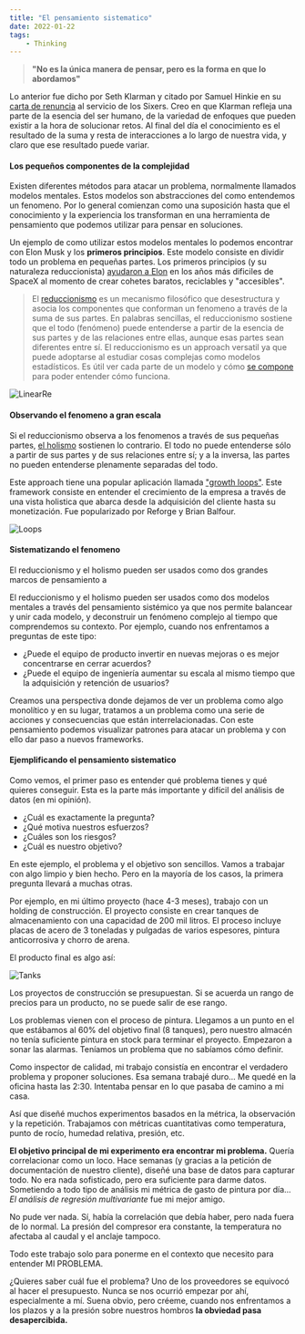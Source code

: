 ```yaml
---
title: "El pensamiento sistematico"
date: 2022-01-22
tags: 
    - Thinking
---
```


> **"No es la única manera de pensar, pero es la forma en que lo abordamos"**  

Lo anterior fue dicho por Seth Klarman y citado por Samuel Hinkie en su [carta de renuncia](https://www.espn.com/pdf/2016/0406/nba_hinkie_redact.pdf) al servicio de los Sixers. Creo en que Klarman refleja una parte de la esencia del ser humano, de la variedad de enfoques que pueden existir a la hora de solucionar retos. Al final del día el conocimiento es el resultado de la suma y resta de interacciones a lo largo de nuestra vida, y claro que ese resultado puede variar.

#### Los pequeños componentes de la complejidad

Existen diferentes métodos para atacar un problema, normalmente llamados modelos mentales. Estos modelos son abstracciones del como entendemos un fenomeno. Por lo general comienzan como una suposición hasta que el conocimiento y la experiencia los transforman en una herramienta de pensamiento que podemos utilizar para pensar en soluciones. 

Un ejemplo de como utilizar estos modelos mentales lo podemos encontrar con Elon Musk y los **primeros principios**. Este modelo consiste en dividir todo un problema en pequeñas partes. Los primeros principios (y su naturaleza reduccionista) [ayudaron a Elon](https://www.youtube.com/watch?v=NV3sBlRgzTI) en los años más dificiles de SpaceX al momento de crear cohetes baratos, reciclables y "accesibles". 

> El [reduccionismo](https://en.wikipedia.org/wiki/Reductionism) es un mecanismo filosófico que desestructura y asocia los componentes que conforman un fenomeno a través de la suma de sus partes. En palabras sencillas, el reduccionismo sostiene que el todo (fenómeno) puede entenderse a partir de la esencia de sus partes y de las relaciones entre ellas, aunque esas partes sean diferentes entre sí. El reduccionismo es un approach versatil ya que puede adoptarse al estudiar cosas complejas como modelos estadísticos. Es útil ver cada parte de un modelo y cómo [se compone](https://www.youtube.com/watch?v=nk2CQITm_eo) para poder entender cómo funciona.

![LinearRe](./linear-regression.png)

#### Observando el fenomeno a gran escala

Si el reduccionismo observa a los fenomenos a través de sus pequeñas partes, [el holismo](https://link.springer.com/chapter/10.1007/978-3-030-11636-1_5) sostienen lo contrario. El todo no puede entenderse sólo a partir de sus partes y de sus relaciones entre sí; y a la inversa, las partes no pueden entenderse plenamente separadas del todo.  

Este approach tiene una popular aplicación llamada ["growth loops"](https://www.reforge.com/blog/growth-loops). Este framework consiste en entender el crecimiento de la empresa a través de una vista holistica que abarca desde la adquisición del cliente hasta su monetización. Fue popularizado por Reforge y Brian Balfour.

![Loops](/Loops.png)

#### Sistematizando el fenomeno

El reduccionismo y el holismo pueden ser usados como dos grandes marcos de pensamiento a

El reduccionismo y el holismo pueden ser usados como dos modelos mentales a través del pensamiento sistémico ya que nos permite balancear y unir cada modelo, y deconstruir un fenómeno complejo al tiempo que comprendemos su contexto. Por ejemplo, cuando nos enfrentamos a preguntas de este tipo:

- ¿Puede el equipo de producto invertir en nuevas mejoras o es mejor concentrarse en cerrar acuerdos? 
- ¿Puede el equipo de ingeniería aumentar su escala al mismo tiempo que la adquisición y retención de usuarios?

Creamos una perspectiva donde dejamos de ver un problema como algo monolítico y en su lugar, tratamos a un problema como una serie de acciones y consecuencias que están interrelacionadas. Con este pensamiento podemos visualizar patrones para atacar un problema y con ello dar paso a nuevos frameworks. 

#### Ejemplificando el pensamiento sistematico

Como vemos, el primer paso es entender qué problema tienes y qué quieres conseguir. Esta es la parte más importante y difícil del análisis de datos (en mi opinión).

* ¿Cuál es exactamente la pregunta? 
* ¿Qué motiva nuestros esfuerzos? 
* ¿Cuáles son los riesgos?
* ¿Cuál es nuestro objetivo?

En este ejemplo, el problema y el objetivo son sencillos. Vamos a trabajar con algo limpio y bien hecho. Pero en la mayoría de los casos, la primera pregunta llevará a muchas otras.

Por ejemplo, en mi último proyecto (hace 4-3 meses), trabajo con un holding de construcción. El proyecto consiste en crear tanques de almacenamiento con una capacidad de 200 mil litros. El proceso incluye placas de acero de 3 toneladas y pulgadas de varios espesores, pintura anticorrosiva y chorro de arena. 

El producto final es algo así:

![Tanks](./tanques-de-almacenamiento.png)

Los proyectos de construcción se presupuestan. Si se acuerda un rango de precios para un producto, no se puede salir de ese rango. 

Los problemas vienen con el proceso de pintura. Llegamos a un punto en el que estábamos al 60% del objetivo final (8 tanques), pero nuestro almacén no tenía suficiente pintura en stock para terminar el proyecto. Empezaron a sonar las alarmas. Teníamos un problema que no sabíamos cómo definir.

Como inspector de calidad, mi trabajo consistía en encontrar el verdadero problema y proponer soluciones. Esa semana trabajé duro... Me quedé en la oficina hasta las 2:30. Intentaba pensar en lo que pasaba de camino a mi casa.

Así que diseñé muchos experimentos basados en la métrica, la observación y la repetición. Trabajamos con métricas cuantitativas como temperatura, punto de rocío, humedad relativa, presión, etc.

**El objetivo principal de mi experimento era encontrar mi problema.** Quería correlacionar como un loco. Hace semanas (y gracias a la petición de documentación de nuestro cliente), diseñé una base de datos para capturar todo. No era nada sofisticado, pero era suficiente para darme datos. Sometiendo a todo tipo de análisis mi métrica de gasto de pintura por día... *El análisis de regresión multivariante* fue mi mejor amigo.  

No pude ver nada. Sí, había la correlación que debía haber, pero nada fuera de lo normal. La presión del compresor era constante, la temperatura no afectaba al caudal y el anclaje tampoco.

Todo este trabajo solo para ponerme en el contexto que necesito para entender MI PROBLEMA.

¿Quieres saber cuál fue el problema? Uno de los proveedores se equivocó al hacer el presupuesto. Nunca se nos ocurrió empezar por ahí, especialmente a mí. Suena obvio, pero créeme, cuando nos enfrentamos a los plazos y a la presión sobre nuestros hombros **la obviedad pasa desapercibida.** 